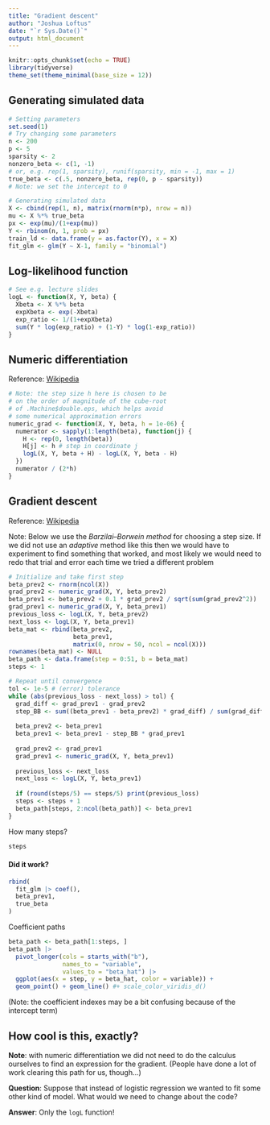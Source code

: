 ```yaml
---
title: "Gradient descent"
author: "Joshua Loftus"
date: "`r Sys.Date()`"
output: html_document
---
```


```r
knitr::opts_chunk$set(echo = TRUE)
library(tidyverse)
theme_set(theme_minimal(base_size = 12))
```

## Generating simulated data

```r
# Setting parameters
set.seed(1)
# Try changing some parameters
n <- 200
p <- 5
sparsity <- 2
nonzero_beta <- c(1, -1)
# or, e.g. rep(1, sparsity), runif(sparsity, min = -1, max = 1)
true_beta <- c(.5, nonzero_beta, rep(0, p - sparsity))
# Note: we set the intercept to 0
```

```r
# Generating simulated data
X <- cbind(rep(1, n), matrix(rnorm(n*p), nrow = n))
mu <- X %*% true_beta
px <- exp(mu)/(1+exp(mu))
Y <- rbinom(n, 1, prob = px)
train_ld <- data.frame(y = as.factor(Y), x = X)
fit_glm <- glm(Y ~ X-1, family = "binomial")
```

## Log-likelihood function

```r
# See e.g. lecture slides 
logL <- function(X, Y, beta) {
  Xbeta <- X %*% beta
  expXbeta <- exp(-Xbeta)
  exp_ratio <- 1/(1+expXbeta)
  sum(Y * log(exp_ratio) + (1-Y) * log(1-exp_ratio))
}
```

## Numeric differentiation

Reference: [Wikipedia](https://en.wikipedia.org/wiki/Numerical_differentiation)

```r
# Note: the step size h here is chosen to be
# on the order of magnitude of the cube-root
# of .Machine$double.eps, which helps avoid
# some numerical approximation errors
numeric_grad <- function(X, Y, beta, h = 1e-06) {
  numerator <- sapply(1:length(beta), function(j) {
    H <- rep(0, length(beta))
    H[j] <- h # step in coordinate j
    logL(X, Y, beta + H) - logL(X, Y, beta - H)
  })
  numerator / (2*h)
}
```

## Gradient descent

Reference: [Wikipedia](https://en.wikipedia.org/wiki/Gradient_descent)

Note: Below we use the *Barzilai–Borwein method* for choosing a step size. If we did not use an *adaptive* method like this then we would have to experiment to find something that worked, and most likely we would need to redo that trial and error each time we tried a different problem

```r
# Initialize and take first step
beta_prev2 <- rnorm(ncol(X)) 
grad_prev2 <- numeric_grad(X, Y, beta_prev2)
beta_prev1 <- beta_prev2 + 0.1 * grad_prev2 / sqrt(sum(grad_prev2^2))
grad_prev1 <- numeric_grad(X, Y, beta_prev1)
previous_loss <- logL(X, Y, beta_prev2)
next_loss <- logL(X, Y, beta_prev1)
beta_mat <- rbind(beta_prev2,
                  beta_prev1,
                  matrix(0, nrow = 50, ncol = ncol(X)))
rownames(beta_mat) <- NULL
beta_path <- data.frame(step = 0:51, b = beta_mat)
steps <- 1
```


```r
# Repeat until convergence
tol <- 1e-5 # (error) tolerance
while (abs(previous_loss - next_loss) > tol) {
  grad_diff <- grad_prev1 - grad_prev2
  step_BB <- sum((beta_prev1 - beta_prev2) * grad_diff) / sum(grad_diff^2)
  
  beta_prev2 <- beta_prev1
  beta_prev1 <- beta_prev1 - step_BB * grad_prev1
  
  grad_prev2 <- grad_prev1
  grad_prev1 <- numeric_grad(X, Y, beta_prev1)  
  
  previous_loss <- next_loss
  next_loss <- logL(X, Y, beta_prev1)
  
  if (round(steps/5) == steps/5) print(previous_loss)
  steps <- steps + 1
  beta_path[steps, 2:ncol(beta_path)] <- beta_prev1
}
```

How many steps?

```r
steps
```

#### Did it work?

```r
rbind(
  fit_glm |> coef(),
  beta_prev1,
  true_beta
)
```

Coefficient paths

```r
beta_path <- beta_path[1:steps, ]
beta_path |>
  pivot_longer(cols = starts_with("b"),
               names_to = "variable",
               values_to = "beta_hat") |>
  ggplot(aes(x = step, y = beta_hat, color = variable)) +
  geom_point() + geom_line() #+ scale_color_viridis_d()
```

(Note: the coefficient indexes may be a bit confusing because of the intercept term)

## How cool is this, exactly?

**Note**: with numeric differentiation we did not need to do the calculus ourselves to find an expression for the gradient. (People have done a lot of work clearing this path for us, though...)

**Question**: Suppose that instead of logistic regression we wanted to fit some other kind of model. What would we need to change about the code?

**Answer**: Only the `logL` function! 
